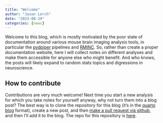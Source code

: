 ```yaml
---
title: "Welcome"
author: "Jason Lerch"
date: "2023-08-29"
categories: [news]
---
```


Welcome to this blog, which is mostly motivated by the poor state of documentation around various mouse brain imaging analysis tools, in particular the [pydpiper](https://github.com/Mouse-Imaging-Centre/pydpiper) pipelines and [RMINC](https://github.com/Mouse-Imaging-Centre/RMINC). So, rather than create a proper documentation website, here I will collect notes on different analyses and make them accessible for anyone else who might benefit. And who knows, the posts will likely expand to random stats topics and digressions in neuroscience.

## How to contribute

Contributions are very much welcome! Next time you start a new analysis for which you take notes for yourself anyway, why not turn them into a blog post? The best way is to clone the repository for this blog (it's in the [quarto blog](https://quarto.org/docs/websites/website-blog.html) format), create a new post, and then [make a pull request via github](https://docs.github.com/en/pull-requests/collaborating-with-pull-requests/proposing-changes-to-your-work-with-pull-requests/creating-a-pull-request), and then I'll add it to the blog. The repo for this repository is [here](https://github.com/jasonlerch/blog).
